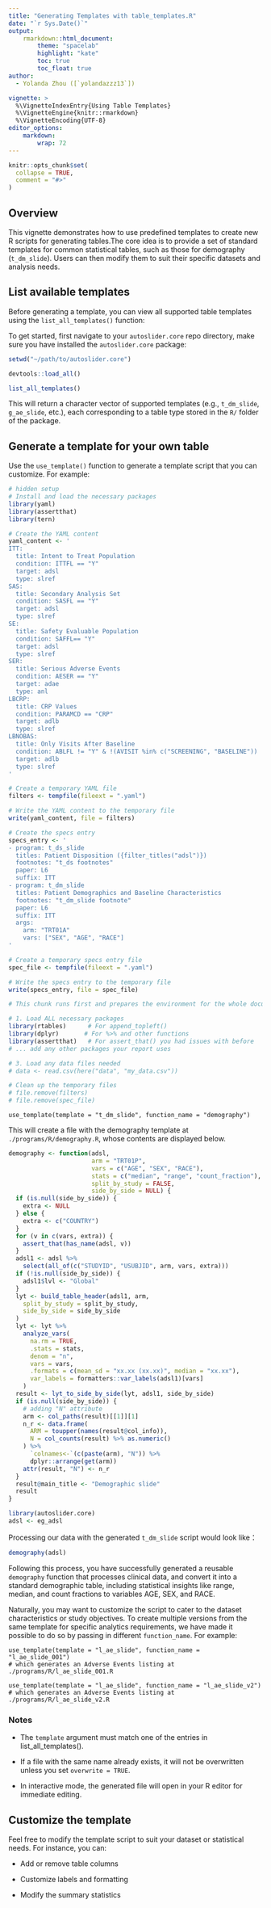 ```yaml
---
title: "Generating Templates with table_templates.R"
date: "`r Sys.Date()`"
output:
    rmarkdown::html_document:
        theme: "spacelab"
        highlight: "kate"
        toc: true
        toc_float: true
author: 
  - Yolanda Zhou ([`yolandazzz13`])

vignette: >
  %\VignetteIndexEntry{Using Table Templates}
  %\VignetteEngine{knitr::rmarkdown}
  %\VignetteEncoding{UTF-8}
editor_options:
    markdown:
        wrap: 72
---
```


```r
knitr::opts_chunk$set(
  collapse = TRUE,
  comment = "#>"
)
```


## Overview
This vignette demonstrates how to use predefined templates to create new R scripts for generating tables.The core idea is to provide a set of standard templates for common statistical tables, such as those for demography (`t_dm_slide`). Users can then modify them to suit their specific datasets and analysis needs.

## List available templates
Before generating a template, you can view all supported table templates using the ` list_all_templates()` function:

To get started, first navigate to your `autoslider.core` repo directory, make sure you have installed the `autoslider.core` package:


```r
setwd("~/path/to/autoslider.core")

devtools::load_all()

list_all_templates()
```
This will return a character vector of supported templates (e.g., `t_dm_slide`, `g_ae_slide`, etc.), each corresponding to a table type stored in the `R/` folder of the package.

## Generate a template for your own table
Use the `use_template()` function to generate a template script that you can customize. For example:


```r
# hidden setup
# Install and load the necessary packages
library(yaml)
library(assertthat)
library(tern)

# Create the YAML content
yaml_content <- '
ITT:
  title: Intent to Treat Population
  condition: ITTFL == "Y"
  target: adsl
  type: slref
SAS:
  title: Secondary Analysis Set
  condition: SASFL == "Y"
  target: adsl
  type: slref
SE:
  title: Safety Evaluable Population
  condition: SAFFL== "Y"
  target: adsl
  type: slref
SER:
  title: Serious Adverse Events
  condition: AESER == "Y"
  target: adae
  type: anl
LBCRP:
  title: CRP Values
  condition: PARAMCD == "CRP"
  target: adlb
  type: slref
LBNOBAS:
  title: Only Visits After Baseline
  condition: ABLFL != "Y" & !(AVISIT %in% c("SCREENING", "BASELINE"))
  target: adlb
  type: slref
'

# Create a temporary YAML file
filters <- tempfile(fileext = ".yaml")

# Write the YAML content to the temporary file
write(yaml_content, file = filters)

# Create the specs entry
specs_entry <- '
- program: t_ds_slide
  titles: Patient Disposition ({filter_titles("adsl")})
  footnotes: "t_ds footnotes"
  paper: L6
  suffix: ITT
- program: t_dm_slide
  titles: Patient Demographics and Baseline Characteristics
  footnotes: "t_dm_slide footnote"
  paper: L6
  suffix: ITT
  args:
    arm: "TRT01A"
    vars: ["SEX", "AGE", "RACE"]
'

# Create a temporary specs entry file
spec_file <- tempfile(fileext = ".yaml")

# Write the specs entry to the temporary file
write(specs_entry, file = spec_file)

# This chunk runs first and prepares the environment for the whole document

# 1. Load ALL necessary packages
library(rtables)      # For append_topleft()
library(dplyr)       # For %>% and other functions
library(assertthat)   # For assert_that() you had issues with before
# ... add any other packages your report uses

# 3. Load any data files needed
# data <- read.csv(here("data", "my_data.csv"))

# Clean up the temporary files
# file.remove(filters)
# file.remove(spec_file)
```

```r_function_call
use_template(template = "t_dm_slide", function_name = "demography")
```
This will create a file with the demography template at `./programs/R/demography.R`, whose contents are displayed below.
```r
demography <- function(adsl,
                       arm = "TRT01P",
                       vars = c("AGE", "SEX", "RACE"),
                       stats = c("median", "range", "count_fraction"),
                       split_by_study = FALSE,
                       side_by_side = NULL) {
  if (is.null(side_by_side)) {
    extra <- NULL
  } else {
    extra <- c("COUNTRY")
  }
  for (v in c(vars, extra)) {
    assert_that(has_name(adsl, v))
  }
  adsl1 <- adsl %>%
    select(all_of(c("STUDYID", "USUBJID", arm, vars, extra)))
  if (!is.null(side_by_side)) {
    adsl1$lvl <- "Global"
  }
  lyt <- build_table_header(adsl1, arm,
    split_by_study = split_by_study,
    side_by_side = side_by_side
  )
  lyt <- lyt %>%
    analyze_vars(
      na.rm = TRUE,
      .stats = stats,
      denom = "n",
      vars = vars,
      .formats = c(mean_sd = "xx.xx (xx.xx)", median = "xx.xx"),
      var_labels = formatters::var_labels(adsl1)[vars]
    )
  result <- lyt_to_side_by_side(lyt, adsl1, side_by_side)
  if (is.null(side_by_side)) {
    # adding "N" attribute
    arm <- col_paths(result)[[1]][1]
    n_r <- data.frame(
      ARM = toupper(names(result@col_info)),
      N = col_counts(result) %>% as.numeric()
    ) %>%
      `colnames<-`(c(paste(arm), "N")) %>%
      dplyr::arrange(get(arm))
    attr(result, "N") <- n_r
  }
  result@main_title <- "Demographic slide"
  result
}

```


```r
library(autoslider.core)
adsl <- eg_adsl
```
Processing our data with the generated `t_dm_slide` script would look like：
```r
demography(adsl)
```
Following this process, you have successfully generated a reusable `demography` function that processes clinical data, and convert it into a standard demographic table, including statistical insights like range, median, and count fractions to variables AGE, SEX, and RACE.
 
Naturally, you may want to customize the script to cater to the dataset characteristics or study objectives. To create multiple versions from the same template for specific analytics requirements, we have made it possible to do so by passing in different `function_name`. For example: 

```r_function_call
use_template(template = "l_ae_slide", function_name = "l_ae_slide_001")
# which generates an Adverse Events listing at ./programs/R/l_ae_slide_001.R

use_template(template = "l_ae_slide", function_name = "l_ae_slide_v2")
# which generates an Adverse Events listing at ./programs/R/l_ae_slide_v2.R
```
### Notes
- The `template` argument must match one of the entries in list_all_templates(). 

- If a file with the same name already exists, it will not be overwritten unless you set `overwrite = TRUE`.

- In interactive mode, the generated file will open in your R editor for immediate editing.


## Customize the template
Feel free to modify the template script to suit your dataset or statistical needs. For instance, you can:

- Add or remove table columns

- Customize labels and formatting

- Modify the summary statistics



